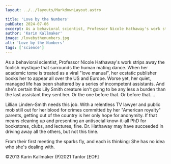 ```yaml
--- 
layout: ../../layouts/MarkdownLayout.astro

title: 'Love by the Numbers'
pubDate: 2024-07-06
excerpt: As a behavioral scientist, Professor Nicole Hathaway's work strips away the foolish mystique that surrounds the human mating dance. When her academic tome is treated as a viral "love manual", her ecstatic publisher books her to appear all over the US and Europe....
author: 'Karin Kallmaker'
image: /lovebythenumbers.jpg
alt: 'Love by the Numbers'
tags: ['science']
---
```



As a behavioral scientist, Professor Nicole Hathaway's work strips away the foolish mystique that surrounds the human mating dance. When her academic tome is treated as a viral "love manual", her ecstatic publisher books her to appear all over the US and Europe. Worse yet, her quiet, managed life has been shattered by a series of incompetent assistants. And she's certain this Lily Smith creature isn't going to be any less a burden than the last assistant they sent her. Or the one before that. Or before that....

Lillian Linden-Smith needs this job. With a relentless TV lawyer and public mob still out for her blood for crimes committed by her "American royalty" parents, getting out of the country is her only hope for anonymity. If that means cleaning up and presenting an antisocial know-it-all PhD for bookstores, clubs, and lectures, fine. Dr. Hathaway may have succeeded in driving away all the others, but not this time.

From their first meeting the sparks fly, and each is thinking: She has no idea who she's dealing with.

©2013 Karin Kallmaker (P)2021 Tantor [EOF]
